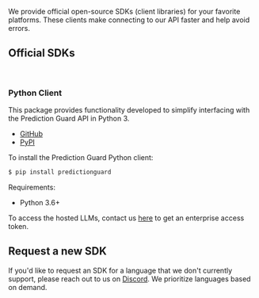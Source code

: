We provide official open-source SDKs (client libraries) for your favorite platforms. These clients make connecting to our API faster and help avoid errors.

## Official SDKs

<br />

<Cards>
  <Card title="Python" icon="fa-brands fa-python" href="#pythonclient" />
  <Card title="Node.js (coming soon)" icon="fa-brands fa-js" />
  <Card title="Go (coming soon)" icon="fa-brands fa-golang" />
</Cards>

### <a id="pythonclient">Python Client</a>

This package provides functionality developed to simplify interfacing with the Prediction Guard API in Python 3.

- [GitHub](https://github.com/predictionguard/python-client)
- [PyPI](https://pypi.org/project/predictionguard/)

To install the Prediction Guard Python client:

```bash copy
$ pip install predictionguard
```

Requirements:

- Python 3.6+

To access the hosted LLMs, contact us [here](https://www.predictionguard.com/getting-started) to get an enterprise access token.

## Request a new SDK

If you'd like to request an SDK for a language that we don't currently support, please reach out to us on [Discord](https://discord.gg/TFHgnhAFKd). We prioritize languages based on demand.
